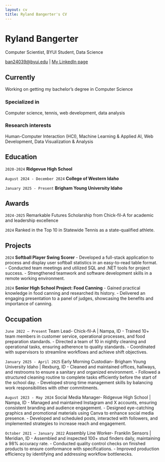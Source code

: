 ```yaml
---
layout: cv
title: Ryland Bangerter's CV
---
```

# Ryland Bangerter
Computer Scientist, BYUI Student, Data Science

<div id="webaddress">
<a href="ban24039@byui.edu">ban24039@byui.edu</a>
| <a href="https://www.linkedin.com/in/rylandbangerter/">My LinkedIn page</a>
</div>


## Currently

Working on getting my bachelor's degree in Computer Science

### Specialized in

Computer science, tennis, web development, data analysis


### Research interests

 Human-Computer Interaction (HCI), Machine Learning & Applied AI, Web Development, Data Visualization & Analysis


## Education

`2020-2024`
__Ridgevue High School__

`August 2024 - December 2024`
__College of Western Idaho__

`January 2025 - Present`
__Brigham Young University Idaho__


## Awards

`2024-2025`
Remarkable Futures Scholarship from Chick-fil-A for academic and leadership excellence

`2024`
Ranked in the Top 10 in Statewide Tennis as a state-qualified athlete.



## Projects

<!-- A list is also available [online](http://scholar.google.co.uk/citations?user=LTOTl0YAAAAJ) -->

`2024`
__Softball Player Swing Scorer__
 - Developed a full-stack application to process and display user softball statistics in an easy-to-read table format.
 - Conducted team meetings and utilized SQL and .NET tools for project success.
 - Strengthened teamwork and software development skills in a remote working environment.

`2024`
__Senior High School Project: Food Canning__
 - Gained practical knowledge in food canning and researched its history.
 - Delivered an engaging presentation to a panel of judges, showcasing the benefits and importance of canning.



## Occupation

`June 2022 – Present`
Team Lead- Chick-fil-A | Nampa, ID
 - Trained 10+ team members in customer service, operational processes, and food preparation standards.
 - Directed a team of 10 in nightly cleaning and operational tasks, ensuring adherence to quality standards.
 - Coordinated with supervisors to streamline workflows and achieve shift objectives.


`January 2025 - April 2025`
Early Morning Custodian- Brigham Young University Idaho | Rexburg, ID
 - Cleaned and maintained offices, hallways, and restrooms to ensure a sanitary and organized environment.
 - Followed a structured cleaning routine to complete tasks efficiently before the start of the school day.
 - Developed strong time management skills by balancing work responsibilities with other commitments.


`August 2023 - May 2024`
Social Media Manager- Ridgevue High School | Nampa, ID
 - Managed and maintained Instagram and X accounts, ensuring consistent branding and audience engagement.
 - Designed eye-catching graphics and promotional materials using Canva to enhance social media presence.
 - Developed and scheduled posts, interacted with followers, and implemented strategies to increase reach and engagement.


`October 2021 – January 2022`
Assembly Line Worker- Franklin Sensors | Meridian, ID
 - Assembled and inspected 100+ stud finders daily, maintaining a 98% accuracy rate.
 - Conducted quality control checks on finished products to ensure conformance with specifications.
 - Improved production efficiency by identifying and addressing workflow bottlenecks.


<!-- ### Footer

Last updated: July 2025-->